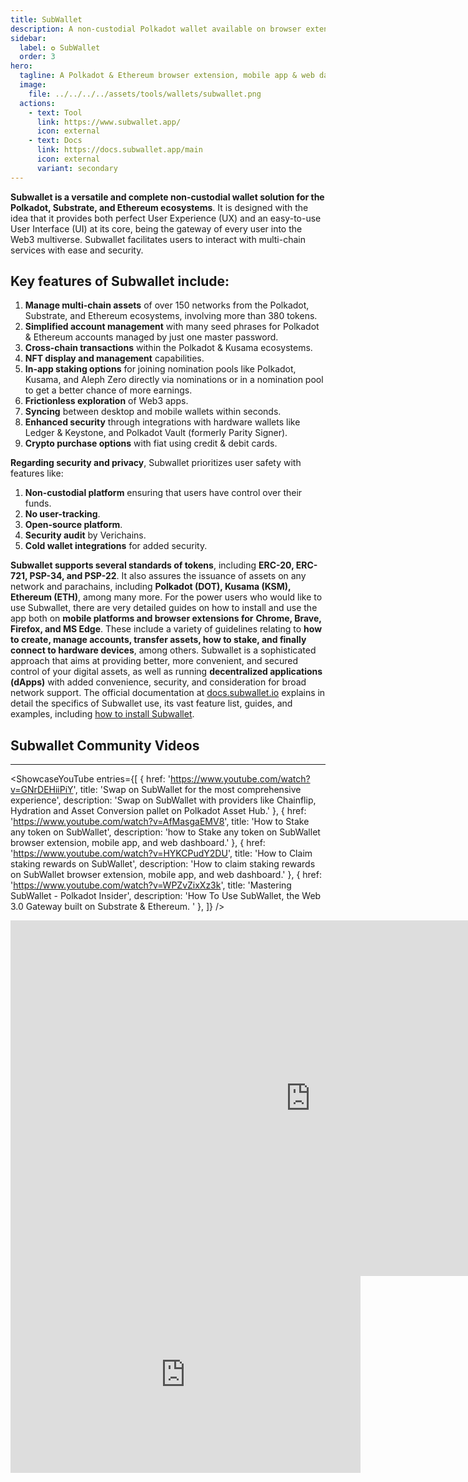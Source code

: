```yaml
---
title: SubWallet
description: A non-custodial Polkadot wallet available on browser extension & mobile app.
sidebar:
  label: ✪ SubWallet
  order: 3
hero:
  tagline: A Polkadot & Ethereum browser extension, mobile app & web dashboard.
  image: 
    file: ../../../../assets/tools/wallets/subwallet.png
  actions:
    - text: Tool
      link: https://www.subwallet.app/
      icon: external
    - text: Docs
      link: https://docs.subwallet.app/main
      icon: external
      variant: secondary
---
```



**Subwallet is a versatile and complete non-custodial wallet solution for the Polkadot, Substrate, and Ethereum ecosystems**. It is designed with the idea that it provides both perfect User Experience (UX) and an easy-to-use User Interface (UI) at its core, being the gateway of every user into the Web3 multiverse. Subwallet facilitates users to interact with multi-chain services with ease and security.

## Key features of Subwallet include:
1. **Manage multi-chain assets** of over 150 networks from the Polkadot, Substrate, and Ethereum ecosystems, involving more than 380 tokens.
2. **Simplified account management** with many seed phrases for Polkadot &amp; Ethereum accounts managed by just one master password.
3. **Cross-chain transactions** within the Polkadot &amp; Kusama ecosystems.
4. **NFT display and management** capabilities.
5. **In-app staking options** for joining nomination pools like Polkadot, Kusama, and Aleph Zero directly via nominations or in a nomination pool to get a better chance of more earnings.
6. **Frictionless exploration** of Web3 apps.
7. **Syncing** between desktop and mobile wallets within seconds.
8. **Enhanced security** through integrations with hardware wallets like Ledger &amp; Keystone, and Polkadot Vault (formerly Parity Signer).
9. **Crypto purchase options** with fiat using credit &amp; debit cards.

**Regarding security and privacy**, Subwallet prioritizes user safety with features like:
1. **Non-custodial platform** ensuring that users have control over their funds.
2. **No user-tracking**.
3. **Open-source platform**.
4. **Security audit** by Verichains.
5. **Cold wallet integrations** for added security.

**Subwallet supports several standards of tokens**, including **ERC-20, ERC-721, PSP-34, and PSP-22**. It also assures the issuance of assets on any network and parachains, including **Polkadot (DOT), Kusama (KSM), Ethereum (ETH)**, among many more.
For the power users who would like to use Subwallet, there are very detailed guides on how to install and use the app both on **mobile platforms and browser extensions for** **Chrome, Brave, Firefox, and MS Edge**.
These include a variety of guidelines relating to **how to create, manage accounts, transfer assets, how to stake, and finally connect to hardware devices**, among others.
Subwallet is a sophisticated approach that aims at providing better, more convenient, and secured control of your digital assets, as well as running **decentralized applications (dApps)** with added convenience, security, and consideration for broad network support. The official documentation at [docs.subwallet.io](https://docs.subwallet.app/) explains in detail the specifics of Subwallet use, its vast feature list, guides, and examples, including [how to install Subwallet](https://docs.subwallet.app/main/extension-user-guide/getting-started/install-subwallet).

## Subwallet Community Videos
------------
<ShowcaseYouTube
  entries={[
        {
      href: 'https://www.youtube.com/watch?v=GNrDEHiiPiY',
      title: 'Swap on SubWallet for the most comprehensive experience',
      description: 'Swap on SubWallet with providers like Chainflip, Hydration and Asset Conversion pallet on Polkadot Asset Hub.'
    },
        {
      href: 'https://www.youtube.com/watch?v=AfMasgaEMV8',
      title: 'How to Stake any token on SubWallet',
      description: 'how to Stake any token on SubWallet browser extension, mobile app, and web dashboard.'
    },
        {
      href: 'https://www.youtube.com/watch?v=HYKCPudY2DU',
      title: 'How to Claim staking rewards on SubWallet',
      description: 'How to claim staking rewards on SubWallet browser extension, mobile app, and web dashboard.'
    },
    {
      href: 'https://www.youtube.com/watch?v=WPZvZixXz3k',
      title: 'Mastering SubWallet - Polkadot Insider',
      description: 'How To Use SubWallet, the Web 3.0 Gateway built on Substrate & Ethereum. '
    },
  ]} />



<iframe allowfullscreen="allowfullscreen" frameborder="0" height="569" src="https://docs.google.com/presentation/d/e/2PACX-1vT961tneIxnblCgGMgxzwrpjqFvOr5BWW5jC-ijr4gJMIGM9ais96G1rIszdL_Je-Cz3QmsZ1GkYKMv/embed?start=false&loop=false&delayms=60000" width="960"></iframe>

<iframe allowfullscreen="allowfullscreen" frameborder="0" height="315" src="https://www.youtube.com/embed/u4NRQ-7mGgY?si=Qq9Sb_kwOkaOH1Af" title="YouTube video player" width="560"></iframe>
